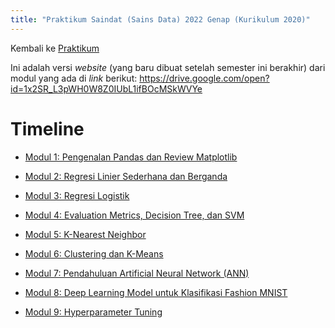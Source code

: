 ---
title: "Praktikum Saindat (Sains Data) 2022 Genap (Kurikulum 2020)"
---

Kembali ke [Praktikum](../../../../semuahalaman/praktikum.qmd)

Ini adalah versi *website* (yang baru dibuat setelah semester ini berakhir) dari modul yang ada di *link* berikut: <https://drive.google.com/open?id=1x2SR_L3pWH0W8Z0IUbL1ifBOcMSkWVYe>

# Timeline

- [Modul 1: Pengenalan Pandas dan Review Matplotlib](./modul1.ipynb)

- [Modul 2: Regresi Linier Sederhana dan Berganda](./modul2.ipynb)

- [Modul 3: Regresi Logistik](./modul3.ipynb)

- [Modul 4: Evaluation Metrics, Decision Tree, dan SVM](./modul4.ipynb)

- [Modul 5: K-Nearest Neighbor](./modul5.ipynb)

- [Modul 6: Clustering dan K-Means](./modul6.ipynb)

- [Modul 7: Pendahuluan Artificial Neural Network (ANN)](./modul7.ipynb)

- [Modul 8: Deep Learning Model untuk Klasifikasi Fashion MNIST](./modul8.ipynb)

- [Modul 9: Hyperparameter Tuning](./modul9.ipynb)
